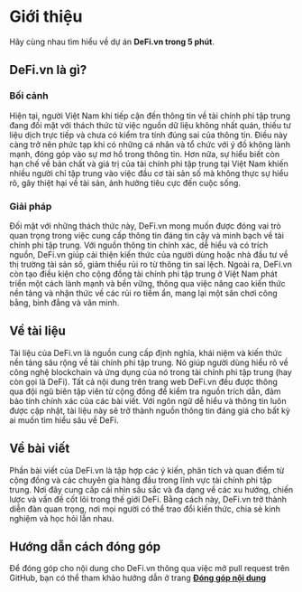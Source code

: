 # Giới thiệu

Hãy cùng nhau tìm hiểu về dự án **DeFi.vn trong 5 phút**.

## DeFi.vn là gì?

### Bối cảnh

Hiện tại, người Việt Nam khi tiếp cận đến thông tin về tài chính phi tập trung đang đối mặt với thách thức từ việc nguồn dữ liệu không nhất quán, thiếu tư liệu dịch trực tiếp và chưa có kiểm tra tính đúng sai của thông tin. Điều này càng trở nên phức tạp khi có những cá nhân và tổ chức với ý đồ không lành mạnh, đóng góp vào sự mơ hồ trong thông tin. Hơn nữa, sự hiểu biết còn hạn chế về bản chất và giá trị của tài chính phi tập trung tại Việt Nam khiến nhiều người chỉ tập trung vào việc đầu cơ tài sản số mà không thực sự hiểu rõ, gây thiệt hại về tài sản, ảnh hưởng tiêu cực đến cuộc sống.

### Giải pháp

Đối mặt với những thách thức này, DeFi.vn mong muốn được đóng vai trò quan trọng trong việc cung cấp thông tin đáng tin cậy và minh bạch về tài chính phi tập trung. Với nguồn thông tin chính xác, dễ hiểu và có trích nguồn, DeFi.vn giúp cải thiện kiến thức của người dùng hoặc nhà đầu tư về thị trường tài sản số, giảm thiểu rủi ro từ thông tin sai lệch. Ngoài ra, DeFi.vn còn tạo điều kiện cho cộng đồng tài chính phi tập trung ở Việt Nam phát triển một cách lành mạnh và bền vững, thông qua việc nâng cao kiến thức nền tảng và nhận thức về các rủi ro tiềm ẩn, mang lại một sân chơi công bằng, bình đẳng và văn minh.

## Về tài liệu

Tài liệu của DeFi.vn là nguồn cung cấp định nghĩa, khái niệm và kiến thức nền tảng sâu rộng về tài chính phi tập trung. Nó giúp người dùng hiểu rõ về công nghệ blockchain và ứng dụng của nó trong tài chính phi tập trung (hay còn gọi là DeFi). Tất cả nội dung trên trang web DeFi.vn đều được thông qua đội ngũ biên tập viên từ cộng đồng để kiểm tra nguồn trích dẫn, đảm bảo tính chính xác của các bài viết. Với ngôn ngữ dễ hiểu và thông tin luôn được cập nhật, tài liệu này sẽ trở thành nguồn thông tin đáng giá cho bất kỳ ai muốn tìm hiểu sâu về DeFi.

## Về bài viết

Phần bài viết của DeFi.vn là tập hợp các ý kiến, phân tích và quan điểm từ cộng đồng và các chuyên gia hàng đầu trong lĩnh vực tài chính phi tập trung. Nơi đây cung cấp cái nhìn sâu sắc và đa dạng về các xu hướng, chiến lược và vấn đề cốt lõi trong thế giới DeFi. Bằng cách này, DeFi.vn trở thành diễn đàn quan trọng, nơi mọi người có thể trao đổi kiến thức, chia sẻ kinh nghiệm và học hỏi lẫn nhau.

## Hướng dẫn cách đóng góp
Để đóng góp cho nội dung cho DeFi.vn thông qua việc mở pull request trên GitHub, bạn có thể tham khảo hướng dẫn ở trang [**Đóng góp nội dung**](/huong-dan/dong-gop-noi-dung.md)